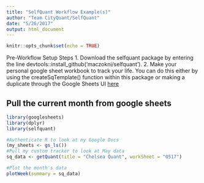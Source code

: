 ```yaml
---
title: "SelfQuant Workflow Example(s)"
author: "Team CityQuant/SelfQuant"
date: "5/26/2017"
output: html_document
---
```


```r
knitr::opts_chunk$set(echo = TRUE)
```

Pre-Workflow Setup Steps
1. Download the selfquant package by entering the line devtools::install_github('maczokni/selfquant'). 
2. Make your personal google sheet workbook to track your life. You can do this either by using the createSqTemplate() function within this package or making a duplicate through the Google Sheets UI [here](https://docs.google.com/spreadsheets/d/1ulmrOuD2_jCYJ4TxTVcNZCPqUVR5wxx6DoXW_uz-6lk/edit?usp=sharing)

## Pull the current month from google sheets

```r
library(googlesheets)
library(dplyr)
library(selfquant)

#Authenticate R to look at my Google Docs
(my_sheets <- gs_ls())
#Pull my custom tracker to look at May data
sq_data <- getQuant(title = "Chelsea Quant", workSheet = "0517")

#Plot the month's data
plotWeek(summary = sq_data)
```



